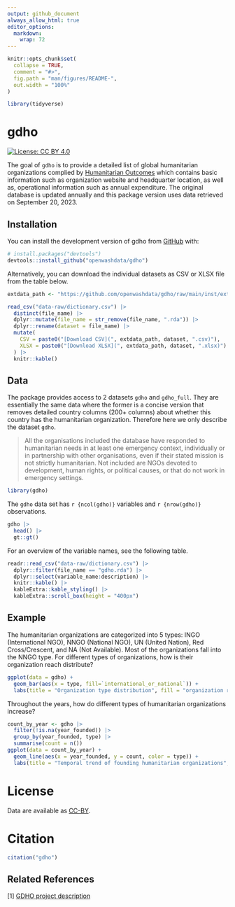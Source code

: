 ```yaml
---
output: github_document
always_allow_html: true
editor_options: 
  markdown: 
    wrap: 72
---
```


<!-- README.md is generated from README.Rmd. Please edit that file -->

```r
knitr::opts_chunk$set(
  collapse = TRUE,
  comment = "#>",
  fig.path = "man/figures/README-",
  out.width = "100%"
)

library(tidyverse)
```

# gdho

<!-- badges: start -->

[![License: CC BY
4.0](https://img.shields.io/badge/License-CC_BY_4.0-lightgrey.svg)](https://creativecommons.org/licenses/by/4.0/)

<!-- badges: end -->

The goal of `gdho` is to provide a detailed list of global humanitarian
organizations complied by [Humanitarian
Outcomes](https://www.humanitarianoutcomes.org/projects/gdho) which
contains basic information such as organization website and headquarter
location, as well as, operational information such as annual
expenditure. The original database is updated annually and this package
version uses data retrieved on September 20, 2023.

## Installation

You can install the development version of gdho from
[GitHub](https://github.com/gdho) with:

``` r
# install.packages("devtools")
devtools::install_github("openwashdata/gdho")
```

Alternatively, you can download the individual datasets as CSV or XLSX
file from the table below.

```r

extdata_path <- "https://github.com/openwashdata/gdho/raw/main/inst/extdata/"

read_csv("data-raw/dictionary.csv") |> 
  distinct(file_name) |> 
  dplyr::mutate(file_name = str_remove(file_name, ".rda")) |> 
  dplyr::rename(dataset = file_name) |> 
  mutate(
    CSV = paste0("[Download CSV](", extdata_path, dataset, ".csv)"),
    XLSX = paste0("[Download XLSX](", extdata_path, dataset, ".xlsx)")
  ) |> 
  knitr::kable()

```

## Data

The package provides access to 2 datasets `gdho` and `gdho_full`. They
are essentially the same data where the former is a concise version that
removes detailed country columns (200+ columns) about whether this
country has the humanitarian organization. Therefore here we only
describe the dataset `gdho`.

> All the organisations included the database have responded to
> humanitarian needs in at least one emergency context, individually or
> in partnership with other organisations, even if their stated mission
> is not strictly humanitarian. Not included are NGOs devoted to
> development, human rights, or political causes, or that do not work in
> emergency settings.

```r
library(gdho)
```

The `gdho` data set has `r {ncol(gdho)}` variables and `r {nrow(gdho)}`
observations.

```r
gdho |>
  head() |>
  gt::gt()
```

For an overview of the variable names, see the following table.

```r
readr::read_csv("data-raw/dictionary.csv") |>
  dplyr::filter(file_name == "gdho.rda") |>
  dplyr::select(variable_name:description) |> 
  knitr::kable() |> 
  kableExtra::kable_styling() |> 
  kableExtra::scroll_box(height = "400px")
```


## Example

The humanitarian organizations are categorized into 5 types: INGO
(International NGO), NNGO (National NGO), UN (United Nation), Red
Cross/Crescent, and NA (Not Available). Most of the organizations fall
into the NNGO type. For different types of organizations, how is their
organization reach distribute?

```r
ggplot(data = gdho) +
  geom_bar(aes(x = type, fill=`international_or_national`)) +
  labs(title = "Organization type distribution", fill = "organization reach")
```

Throughout the years, how do different types of humanitarian
organizations increase?

```r
count_by_year <- gdho |>
  filter(!is.na(year_founded)) |>
  group_by(year_founded, type) |>
  summarise(count = n())
ggplot(data = count_by_year) +
  geom_line(aes(x = year_founded, y = count, color = type)) +
  labs(title = "Temporal trend of founding humanitarian organizations", color = "organization type")
```

# License

Data are available as
[CC-BY](https://github.com/openwashdata/gdho/blob/main/LICENSE.md).

# Citation

```r
citation("gdho")
```

## Related References

[1] [GDHO project
description](https://www.humanitarianoutcomes.org/projects/gdho)
